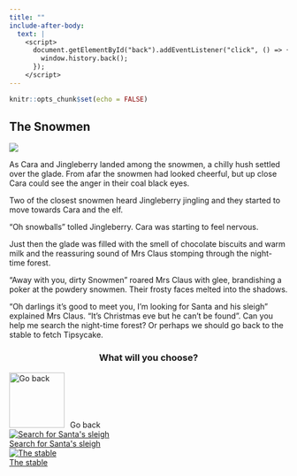 ```yaml
---
title: ""
include-after-body:
  text: |
    <script>
      document.getElementById("back").addEventListener("click", () => {
        window.history.back();
      });
    </script>
---
```


```r
knitr::opts_chunk$set(echo = FALSE)
```

:::::: {.scenario .column-screen}

:::: {.column-body .scenario-text}

## The Snowmen

::::

::: {.column-body .scenario-image}

![](images/mrs-claus-chases-snowmen.png)

:::

:::: {.column-body .scenario-text}

As Cara and Jingleberry landed among the snowmen, a chilly hush settled over the glade. From afar the snowmen had looked cheerful, but up close Cara could see the anger in their coal black eyes.

Two of the closest snowmen heard Jingleberry jingling and they started to move towards Cara and the elf. 

"Oh snowballs" tolled Jingleberry. Cara was starting to feel nervous.

Just then the glade was filled with the smell of chocolate biscuits and warm milk and the reassuring sound of Mrs Claus stomping through the night-time forest.

"Away with you, dirty Snowmen" roared Mrs Claus with glee, brandishing a poker at the powdery snowmen. Their frosty faces melted into the shadows. 

"Oh darlings it's good to meet you, I'm looking for Santa and his sleigh" explained Mrs Claus. "It's Christmas eve but he can't be found". Can you help me search the night-time forest? Or perhaps we should go back to the stable to fetch Tipsycake. 

::::

:::: {.column-body .scenario-image}
::: {style="text-align: center;"}
### What will you choose?
:::

  ```{=html}
<div class="container">

  <div id="back">
  <img src="images/back.png" alt="Go back" style="width: 100px; height: 100px; margin-right: 10px;">Go back
  </div>
  
  <div class="options">
  <div class="option">
  <a href="sleigh-on-foot.html"><img src="images/sleigh.png" alt="Search for Santa's sleigh"><div>Search for Santa's sleigh</div></a>
  </div>
  
  <div class="option">
  <a href="tipsycake.html"><img src="images/stable.png" alt="The stable"><div>The stable</div></a>
  </div>

  </div>
  ```

::::




::::::
